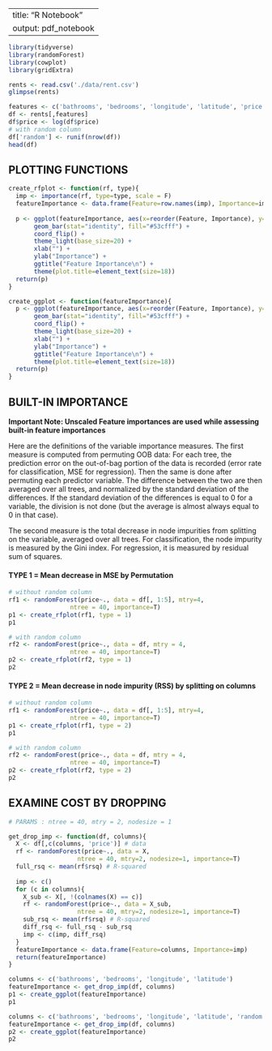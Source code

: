 ---
title: "R Notebook"
output: pdf_notebook
 ---


```r
library(tidyverse)
library(randomForest)
library(cowplot)
library(gridExtra)
```

```r
rents <- read.csv('./data/rent.csv')
glimpse(rents)
```

```r
features <- c('bathrooms', 'bedrooms', 'longitude', 'latitude', 'price')
df <- rents[,features]
df$price <- log(df$price)
# with random column
df['random'] <- runif(nrow(df))
head(df)
```

## PLOTTING FUNCTIONS

```r
create_rfplot <- function(rf, type){
  imp <- importance(rf, type=type, scale = F)
  featureImportance <- data.frame(Feature=row.names(imp), Importance=imp[,1])
  
  p <- ggplot(featureImportance, aes(x=reorder(Feature, Importance), y=Importance)) +
       geom_bar(stat="identity", fill="#53cfff") +
       coord_flip() + 
       theme_light(base_size=20) +
       xlab("") +
       ylab("Importance") + 
       ggtitle("Feature Importance\n") +
       theme(plot.title=element_text(size=18))
  return(p)
}

create_ggplot <- function(featureImportance){
  p <- ggplot(featureImportance, aes(x=reorder(Feature, Importance), y=Importance)) +
       geom_bar(stat="identity", fill="#53cfff") +
       coord_flip() + 
       theme_light(base_size=20) +
       xlab("") +
       ylab("Importance") + 
       ggtitle("Feature Importance\n") +
       theme(plot.title=element_text(size=18))
  return(p)
}
```

## BUILT-IN IMPORTANCE

**Important Note: Unscaled Feature importances are used while assessing built-in feature importances**

Here are the definitions of the variable importance measures. The first measure is computed from permuting OOB data: For each tree, the prediction error on the out-of-bag portion of the data is recorded (error rate for classification, MSE for regression). Then the same is done after permuting each predictor variable. The difference between the two are then averaged over all trees, and normalized by the standard deviation of the differences. If the standard deviation of the differences is equal to 0 for a variable, the division is not done (but the average is almost always equal to 0 in that case).

The second measure is the total decrease in node impurities from splitting on the variable, averaged over all trees. For classification, the node impurity is measured by the Gini index. For regression, it is measured by residual sum of squares.

#### TYPE 1 = Mean decrease in MSE by Permutation

```r
# without random column
rf1 <- randomForest(price~., data = df[, 1:5], mtry=4,
                 ntree = 40, importance=T)
p1 <- create_rfplot(rf1, type = 1)
p1
```

```r
# with random column
rf2 <- randomForest(price~., data = df, mtry = 4,
                 ntree = 40, importance=T)
p2 <- create_rfplot(rf2, type = 1)
p2
```

#### TYPE 2 = Mean decrease in node impurity (RSS) by splitting on columns

```r
# without random column
rf1 <- randomForest(price~., data = df[, 1:5], mtry=4,
                 ntree = 40, importance=T)
p1 <- create_rfplot(rf1, type = 2)
p1
```


```r
# with random column
rf2 <- randomForest(price~., data = df, mtry = 4,
                 ntree = 40, importance=T)
p2 <- create_rfplot(rf2, type = 2)
p2
```



## EXAMINE COST BY DROPPING


```r
# PARAMS : ntree = 40, mtry = 2, nodesize = 1

get_drop_imp <- function(df, columns){
  X <- df[,c(columns, 'price')] # data
  rf <- randomForest(price~., data = X,
                   ntree = 40, mtry=2, nodesize=1, importance=T)
  full_rsq <- mean(rf$rsq) # R-squared
  
  imp <- c()
  for (c in columns){
    X_sub <- X[, !(colnames(X) == c)]
    rf <- randomForest(price~., data = X_sub,
                   ntree = 40, mtry=2, nodesize=1, importance=T)
    sub_rsq <- mean(rf$rsq) # R-squared
    diff_rsq <- full_rsq - sub_rsq
    imp <- c(imp, diff_rsq)
  }
  featureImportance <- data.frame(Feature=columns, Importance=imp)
  return(featureImportance)
}
```

```r
columns <- c('bathrooms', 'bedrooms', 'longitude', 'latitude')
featureImportance <- get_drop_imp(df, columns)
p1 <- create_ggplot(featureImportance)
p1
```

```r
columns <- c('bathrooms', 'bedrooms', 'longitude', 'latitude', 'random')
featureImportance <- get_drop_imp(df, columns)
p2 <- create_ggplot(featureImportance)
p2
```



